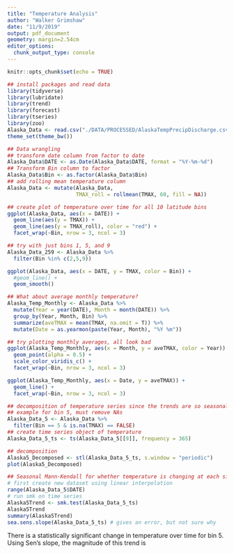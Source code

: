 ```yaml
---
title: "Temperature Analysis"
author: "Walker Grimshaw"
date: "11/9/2019"
output: pdf_document
geometry: margin=2.54cm
editor_options: 
  chunk_output_type: console
---
```


```r
knitr::opts_chunk$set(echo = TRUE)
```

```r
## install packages and read data
library(tidyverse)
library(lubridate)
library(trend)
library(forecast)
library(tseries)
library(zoo)
Alaska_Data <- read.csv("./DATA/PROCESSED/AlaskaTempPrecipDischarge.csv")
theme_set(theme_bw())
```

```r
## Data wrangling
## transform date column from factor to date
Alaska_Data$DATE <- as.Date(Alaska_Data$DATE, format = "%Y-%m-%d")
## Transform Bin column to factor
Alaska_Data$Bin <- as.factor(Alaska_Data$Bin)
## add rolling mean temperature column
Alaska_Data <- mutate(Alaska_Data,
                      TMAX_roll = rollmean(TMAX, 60, fill = NA))

## create plot of temperature over time for all 10 latitude bins
ggplot(Alaska_Data, aes(x = DATE)) +
  geom_line(aes(y = TMAX)) +
  geom_line(aes(y = TMAX_roll), color = "red") +
  facet_wrap(~Bin, nrow = 3, ncol = 3)

## try with just bins 1, 5, and 9
Alaska_Data_259 <- Alaska_Data %>%
  filter(Bin %in% c(2,5,9))

ggplot(Alaska_Data, aes(x = DATE, y = TMAX, color = Bin)) +
  #geom_line() +
  geom_smooth()

## What about average monthly temperature?
Alaska_Temp_Monthly <- Alaska_Data %>%
  mutate(Year = year(DATE), Month = month(DATE)) %>%
  group_by(Year, Month, Bin) %>%
  summarize(aveTMAX = mean(TMAX, na.omit = T)) %>%
  mutate(Date = as.yearmon(paste(Year, Month), "%Y %m"))

## try plotting monthly averages, all look bad
ggplot(Alaska_Temp_Monthly, aes(x = Month, y = aveTMAX, color = Year)) +
  geom_point(alpha = 0.5) +
  scale_color_viridis_c() +
  facet_wrap(~Bin, nrow = 3, ncol = 3)

ggplot(Alaska_Temp_Monthly, aes(x = Date, y = aveTMAX)) +
  geom_line() +
  facet_wrap(~Bin, nrow = 3, ncol = 3)
```

```r
## decomposition of temperature series since the trends are so seasonal
## example for bin 5, must remove NAs
Alaska_Data_5 <- Alaska_Data %>%
  filter(Bin == 5 & is.na(TMAX) == FALSE)
## create time series object of temperature
Alaska_Data_5_ts <- ts(Alaska_Data_5[[9]], frequency = 365)

## decomposition
Alaska5_Decomposed <- stl(Alaska_Data_5_ts, s.window = "periodic")
plot(Alaska5_Decomposed)
```

```r
## Seasonal Mann-Kendall for whether temperature is changing at each site
# first create new dataset using linear interpolation
range(Alaska_Data_5$DATE)
# run smk on time series
Alaska5Trend <- smk.test(Alaska_Data_5_ts)
Alaska5Trend
summary(Alaska5Trend)
sea.sens.slope(Alaska_Data_5_ts) # gives an error, but not sure why
```
There is a statistically significant change in temperature over time for bin 5. Using Sen's slope, the magnitude of this trend is 
